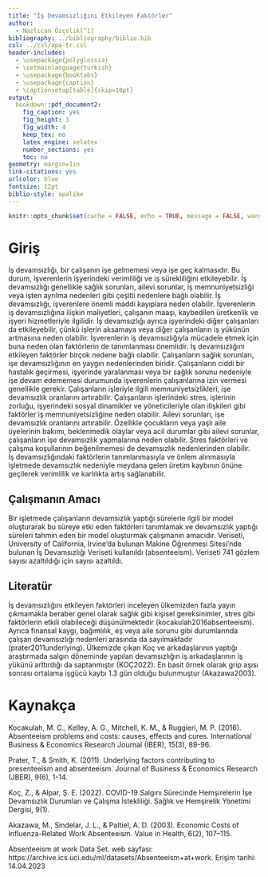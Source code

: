 ---
title: "İş Devamsızlığını Etkileyen Faktörler"
author: 
  - Nazlıcan Özçelik[^1]
bibliography: ../bibliography/biblio.bib
csl: ../csl/apa-tr.csl
header-includes:
  - \usepackage{polyglossia}
  - \setmainlanguage{turkish}
  - \usepackage{booktabs}
  - \usepackage{caption} 
  - \captionsetup[table]{skip=10pt}
output:
  bookdown::pdf_document2:
    fig_caption: yes
    fig_height: 3
    fig_width: 4
    keep_tex: no
    latex_engine: xelatex
    number_sections: yes
    toc: no
geometry: margin=1in
link-citations: yes
urlcolor: blue
fontsize: 12pt
biblio-style: apalike
---
```{r setup, include=FALSE}
knitr::opts_chunk$set(cache = FALSE, echo = TRUE, message = FALSE, warning = FALSE)
```

<!-- ======================================================================= -->
<!-- ============================== NOTLAR ================================= -->
<!-- ======================================================================= -->
[^1]: 21080201, [Github Repo](https://github.com/nazliozcelk/arasinav)

# Giriş
İş devamsızlığı, bir çalışanın işe gelmemesi veya işe geç kalmasıdır. Bu durum, işverenlerin işyerindeki verimliliği ve iş sürekliliğini etkileyebilir. İş devamsızlığı genellikle sağlık sorunları, ailevi sorunlar, iş memnuniyetsizliği veya işten ayrılma nedenleri gibi çeşitli nedenlere bağlı olabilir.  İş devamsızlığı, işverenlere önemli maddi kayıplara neden olabilir. İşverenlerin iş devamsızlığına ilişkin maliyetleri, çalışanın maaşı, kaybedilen üretkenlik ve işyeri hizmetleriyle ilgilidir. İş devamsızlığı ayrıca işyerindeki diğer çalışanları da etkileyebilir, çünkü işlerin aksamaya veya diğer çalışanların iş yükünün artmasına neden olabilir.  İşverenlerin iş devamsızlığıyla mücadele etmek için buna neden olan faktörlerin de tanımlanması önemlidir. 
	İş devamsızlığını etkileyen faktörler birçok nedene bağlı olabilir. Çalışanların sağlık sorunları, işe devamsızlığının en yaygın nedenlerinden biridir. Çalışanların ciddi bir hastalık geçirmesi, işyerinde yaralanması veya bir sağlık sorunu nedeniyle işe devam edememesi durumunda işverenlerin çalışanlarına izin vermesi genellikle gerekir.  Çalışanların işleriyle ilgili memnuniyetsizlikleri, işe devamsızlık oranlarını artırabilir. Çalışanların işlerindeki stres, işlerinin zorluğu, işyerindeki sosyal dinamikler ve yöneticileriyle olan ilişkileri gibi faktörler iş memnuniyetsizliğine neden olabilir.  Ailevi sorunları, işe devamsızlık oranlarını artırabilir. Özellikle çocukların veya yaşlı aile üyelerinin bakımı, beklenmedik olaylar veya acil durumlar gibi ailevi sorunlar, çalışanların işe devamsızlık yapmalarına neden olabilir.  Stres faktörleri ve çalışma koşullarının beğenilmemesi de devamsızlık nedenlerinden olabilir.  
	İş devamsızlığındaki faktörlerin tanımlanmasıyla ve önlem alınmasıyla işletmede devamsızlık nedeniyle meydana gelen üretim kaybının önüne geçilerek verimlilik ve karlılıkta artış sağlanabilir.


## Çalışmanın Amacı
Bir işletmede çalışanların devamsızlık yaptığı sürelerle ilgili bir model oluşturarak bu süreye etki eden faktörleri tanımlamak ve devamsızlık yaptığı süreleri tahmin eden bir model oluşturmak çalışmanın amacıdır.  Veriseti, University of California, Irvine'da bulunan Makine Öğrenmesi Sitesi'nde bulunan İş Devamsızlığı Veriseti kullanıldı (absenteeism).  Veriseti 741 gözlem sayısı azaltıldığı için sayısı azaltıldı.   

## Literatür 
İş devamsızlığını etkileyen faktörleri inceleyen ülkemizden fazla yayın çıkmamakla beraber genel olarak sağlık gibi kişisel gereksinimler, stres gibi faktörlerin etkili olabileceği düşünülmektedir (kocakulah2016absenteeism).   Ayrıca finansal kaygı, bağımlılık, eş veya aile sorunu gibi durumlarında çalışan devamsızlığı nedenleri arasında da sayılmaktadır (prater2011underlying).  Ülkemizde çıkan Koç ve arkadaşlarının yaptığı araştırmada salgın döneminde yapılan devamsızlığın iş arkadaşlarının iş yükünü arttırdığı da saptanmıştır (KOÇ2022).   En basit örnek olarak grip aşısı sonrası ortalama işgücü kaybı 1.3 gün olduğu bulunmuştur (Akazawa2003).

\newpage
# Kaynakça {#references}

Kocakulah, M. C., Kelley, A. G., Mitchell, K. M., & Ruggieri, M. P. (2016). Absenteeism problems and costs: causes, effects and cures. International Business & Economics Research Journal (IBER), 15(3), 89-96.

Prater, T., & Smith, K. (2011). Underlying factors contributing to presenteeism and absenteeism. Journal of Business & Economics Research (JBER), 9(6), 1-14.

Koç, Z., & Alpar, Ş. E. (2022). COVID-19 Salgını Sürecinde Hemşirelerin İşe Devamsızlık Durumları ve Çalışma İstekliliği. Sağlık ve Hemşirelik Yönetimi Dergisi, 9(1). 

Akazawa, M., Sindelar, J. L., & Paltiel, A. D. (2003). Economic Costs of Influenza-Related Work Absenteeism. Value in Health, 6(2), 107–115. 

Absenteeism at work Data Set. web sayfası: https://archive.ics.uci.edu/ml/datasets/Absenteeism+at+work. Erişim tarihi: 14.04.2023
<div id="refs"></div>

